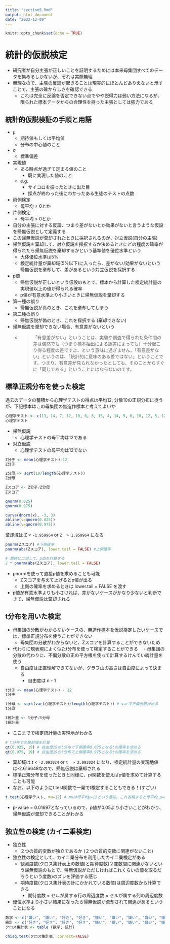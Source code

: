 ```yaml
---
title: "section5.Rmd"
output: html_document
date: "2022-12-09"
---
```


```r
knitr::opts_chunk$set(echo = TRUE)
```

# 統計的仮説検定
- 研究者が自分主張が正しいことを証明するためには本来母集団すべてのデータを集めるしかないが、それは実際無理
- 無理なので、主張の反論が起きることは現実的にほとんどありえないと示すことで、主張の確からしさを確認できる
  - これは完全に反論を否定できない点でやや説得力は弱い方法になるが、限られた標本データからの合理性を持った主張としては強力である

## 統計的仮説検証の手順と用語
- μ
  - 期待値もしくは平均値
  - 分布の中心値のこと
- σ
  - 標準偏差
- 実現値
  - ある時点が過ぎて定まる値のこと
    - 既に実現した値のこと
  - e.g.
    - サイコロを振ったときに出た目
    - 採点が終わった後にわかったある生徒のテストの点数
- 両側検定
  - 母平均 ≠ 0とか
- 片側検定
  - 母平均 > 0とか
- 自分の主張に対する反論、つまり差がないとか効果がないと言うような仮設を帰無仮説として定義する
- この帰無仮説が棄却されたときに採択されるのが、対立仮説(自分の主張)
- 帰無仮説を棄却して、対立仮説を採択するか決めるときにどの程度の確率が得られたら帰無仮説を棄却するかという基準値を優位水準という
  - 大体優位水準は5%
  - 検定統計量が棄却域(5%以下)に入ったら、差がない/効果がないという帰無仮説を棄却して、差があるという対立仮説を採択する
- p値
  - 帰無仮説が正しいという仮設のもとで、標本から計算した検定統計量の実現値以上の値が得られる確率
  - p値が有意水準より小さいときに帰無仮説を棄却する
- 第一種の誤り
  - 帰無仮説が真のとき、これを棄却してしまう
- 第二種の誤り
  - 帰無仮説が偽のとき、これを採択する (棄却できない)
- 帰無仮説を棄却できない場合、有意差がないという
  - >「有意差がない」ということは、実験や調査で得られた条件間の差は偶然でも（つまり標本抽出による誤差によっても）十分起こり得る程度の差ですよ、という意味に過ぎません。「有意差がない」というのは、「統計的に意味のある差ではない」ということです。つまり、有意差が見られなかったとしても、そのことからすぐに「同じである」ということにはならないのです。


## 標準正規分布を使った検定
過去のデータの蓄積から心理学テストの得点は平均12, 分散10の正規分布に従うが、下記標本はこの母集団の無造作標本と考えてよいか

```r
心理学テスト <- c(13, 14, 7, 12, 10, 6, 8, 15, 4, 14, 9, 6, 10, 12, 5, 12, 8, 8, 12, 15)
心理学テスト
```


- 帰無仮説
  - 心理学テストの母平均は12である
- 対立仮説
  - 心理学テストの母平均は12でない
  
```r
Z分子 <- mean(心理学テスト)-12
Z分子

Z分母 <- sqrt(10/length(心理学テスト))
Z分母

Zスコア <- Z分子/Z分母
Zスコア
```

```r
qnorm(0.025)
qnorm(0.975)
```

```r
curve(dnorm(x), -3, 3)
abline(v=qnorm(0.025))
abline(v=qnorm(0.975))
```

棄却域は Z < `-1.959964` or `Z  > 1.959964` になる

```r
pnorm(Zスコア) #下側確率
pnorm(abs(Zスコア), lower.tail = FALSE) #上側確率
```

```r
# 単純に二倍して、p血を計算する
2 * pnorm(abs(Zスコア), lower.tail = FALSE)
```

- pnormを使って直接p値を求めることも可能
  - Zスコアを与えて上げるとp値が出る
  - 上側の確率を求めるときは lower.tail = FALSE を渡す
- p値が有意水準よりも小さければ、差がないケースがかなり少ないと判断できて、帰無仮説は棄却される

## t分布を用いた検定

- 母集団の分散がわからないケースの、無造作標本を仮説検定したいケースでは、標準正規分布を使うことができない
  - 母集団の分散がわからないと、Zスコアを計算することができないため
- 代わりに規表現によく似たt分布を使って検定することができる
　- 母集団の分散の代わりに、不偏分散の正の平方根を使って計算するけんてい統計量を使う
  - 自由度は正直理解できてないが、グラフ山の高さは自由度によって決まる
    - 自由度は n - 1
  
```r
t分子 <- mean(心理学テスト) - 12
t分子

t分母 <- sqrt(var(心理学テスト)/length(心理学テスト)) # varで不偏分散が出る
t分母

t統計量 <- t分子/t分母
t統計量
```

- ここまでで検定統計量の実現地がわかる

```r
# t分布での棄却域を計算
qt(0.025, 19) # 自由度19のt分布で下側確率0.025となるtの確率を求める
qt(0.975, 19) # 自由度19のt分布で上側確率0.975となるtの確率を求める
```

- 棄却域は t < `-2.093024` or `t  > 2.093024` になり、検定統計量の実現地値は-2.616648なので、帰無仮説は棄却される
- 標準正規分布を使ったときと同様に、pt関数を使えばp値を求めて計算することも可能
- なお、以下のようにt.test関数で一発でt検定することもできる！(すごい)

```r
t.test(心理学テスト, mu=12) # muは母平均μ=12という意味。これ省略すると母平均 μ=0として検定されちゃう
```

- p-value = 0.01697となっているので、p値が0.05より小さいことがわかり、帰無仮説が棄却できることがわかる


## 独立性の検定 (カイ二乗検定)

- 独立性
  - ２つの質的変数が独立であるか (２つの質的変数に関連がないこと)
- 独立性の検定として、カイ二乗分布を利用したカイ二乗検定がある
  - 観測度数(クロス集計表上の数値)と期待度数(２変数間に関連がないという帰無仮説のもとで、帰無仮説がただしければこれくらいの値を取るだろうという度数)のズレを評価する感じ
  - 期待度数(クロス集計表の計にかかれている数値)は周辺度数から計算できる
    - 期待度数 = セルが属する行の周辺度数 × セルが属する列の周辺度数
- 優位水準より小さい結果になったら帰無仮説が棄却されて関連があるということになる
    
```r
数学 <- c("嫌い", "嫌い", "好き", "好き", "嫌い", "嫌い", "嫌い", "嫌い", "嫌い", "好き", "好き", "嫌い", "好き", "嫌い", "嫌い", "好き", "嫌い", "嫌い", "嫌い", "嫌い")
統計 <- c("好き", "好き", "好き", "好き", "嫌い", "嫌い", "嫌い", "嫌い", "嫌い", "嫌い", "好き", "好き", "好き", "嫌い", "好き", "嫌い", "嫌い", "嫌い", "嫌い", "嫌い")
クロス集計表 <- table (数学, 統計)

chisq.test(クロス集計表, correct=FALSE)
```